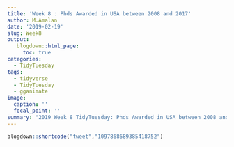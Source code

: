 ```yaml
---
title: 'Week 8 : Phds Awarded in USA between 2008 and 2017'
author: M.Amalan
date: '2019-02-19'
slug: Week8
output:
   blogdown::html_page:
     toc: true
categories:
  - TidyTuesday
tags:
  - tidyverse
  - TidyTuesday
  - gganimate
image:
  caption: ''
  focal_point: ''
summary: "2019 Week 8 TidyTuesday: Phds Awarded in USA between 2008 and 2017"   
---
```


```r
blogdown::shortcode("tweet","1097868689385418752")
```

